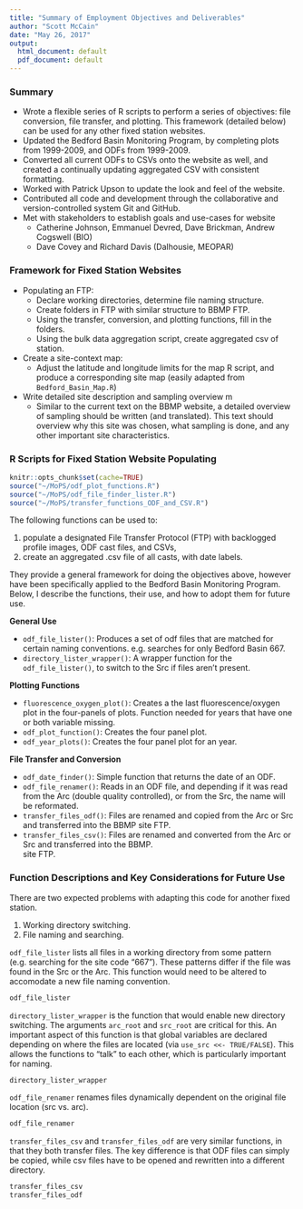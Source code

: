 ```yaml
---
title: "Summary of Employment Objectives and Deliverables"
author: "Scott McCain"
date: "May 26, 2017"
output:
  html_document: default
  pdf_document: default
---
```


### Summary

-	Wrote a flexible series of R scripts to perform a series of objectives: file conversion, file transfer, and plotting. This framework (detailed below) can be used for any other fixed station websites.
-	Updated the Bedford Basin Monitoring Program, by completing plots from 1999-2009, and ODFs from 1999-2009.
-	Converted all current ODFs to CSVs onto the website as well, and created a continually updating aggregated CSV with consistent formatting.
-	Worked with Patrick Upson to update the look and feel of the website.
-	Contributed all code and development through the collaborative and version-controlled system Git and GitHub.
-	Met with stakeholders to establish goals and use-cases for website
    +	Catherine Johnson, Emmanuel Devred, Dave Brickman, Andrew Cogswell (BIO)
    +	Dave Covey and Richard Davis (Dalhousie, MEOPAR)

### Framework for Fixed Station Websites

-	Populating an FTP:
    +	Declare working directories, determine file naming structure.
    +	Create folders in FTP with similar structure to BBMP FTP.
    +	Using the transfer, conversion, and plotting functions, fill in the folders.
    +	Using the bulk data aggregation script, create aggregated csv of station.
- Create a site-context map:
    +	Adjust the latitude and longitude limits for the map R script, and produce a corresponding site map (easily adapted from `Bedford_Basin_Map.R`)
-	Write detailed site description and sampling overview m
    +	Similar to the current text on the BBMP website, a detailed overview of sampling should be written (and translated). This text should overview why this site was chosen, what sampling is done, and any other important site characteristics. 


### R Scripts for Fixed Station Website Populating

```r
knitr::opts_chunk$set(cache=TRUE)
source("~/MoPS/odf_plot_functions.R")
source("~/MoPS/odf_file_finder_lister.R")
source("~/MoPS/transfer_functions_ODF_and_CSV.R")
```

The following functions can be used to: 

  1) populate a designated File Transfer Protocol (FTP) with backlogged profile images, ODF cast files, and CSVs, 
  2) create an aggregated .csv file of all casts, with date labels.

They provide a general framework for doing the objectives above, however have been specifically applied to the Bedford Basin Monitoring Program. Below, I describe the functions, their use, and how to adopt them for future use.

__General Use__  

* `odf_file_lister()`: Produces a set of odf files that are matched for certain naming conventions. e.g. searches for only Bedford Basin 667.  
* `directory_lister_wrapper()`: A wrapper function for the `odf_file_lister()`, to switch to the Src if files aren't present.  

__Plotting Functions__  

* `fluorescence_oxygen_plot()`: Creates a the last fluorescence/oxygen plot in the four-panels of plots. Function needed for years that have one or both variable missing.  
* `odf_plot_function()`: Creates the four panel plot.  
* `odf_year_plots()`: Creates the four panel plot for an year.  

__File Transfer and Conversion__    

* `odf_date_finder()`: Simple function that returns the date of an ODF.
* `odf_file_renamer()`: Reads in an ODF file, and depending if it was read from the Arc (double quality controlled), or from the Src, the name will be reformated.  
* `transfer_files_odf()`: Files are renamed and copied from the Arc or Src and transferred into the BBMP site FTP.  
* `transfer_files_csv()`: Files are renamed and converted from the Arc or Src and transferred into the BBMP.  
site FTP.

### Function Descriptions and Key Considerations for Future Use

There are two expected problems with adapting this code for another fixed station.

1) Working directory switching.
2) File naming and searching.

`odf_file_lister` lists all files in a working directory from some pattern (e.g. searching for the site code "667"). These patterns differ if the file was found in the Src or the Arc. This function would need to be altered to accomodate a new file naming convention.

```r
odf_file_lister
```

`directory_lister_wrapper` is the function that would enable new directory switching. The arguments `arc_root` and `src_root` are critical for this. An important aspect of this function is that global variables are declared depending on where the files are located (via `use_src <<- TRUE/FALSE`). This allows the functions to "talk" to each other, which is particularly important for naming. 

```r
directory_lister_wrapper
```


`odf_file_renamer` renames files dynamically dependent on the original file location (src vs. arc).
```r
odf_file_renamer
```

`transfer_files_csv` and `transfer_files_odf` are very similar functions, in that they both transfer files. The key difference is that ODF files can simply be copied, while csv files have to be opened and rewritten into a different directory.

```r
transfer_files_csv
transfer_files_odf
```
